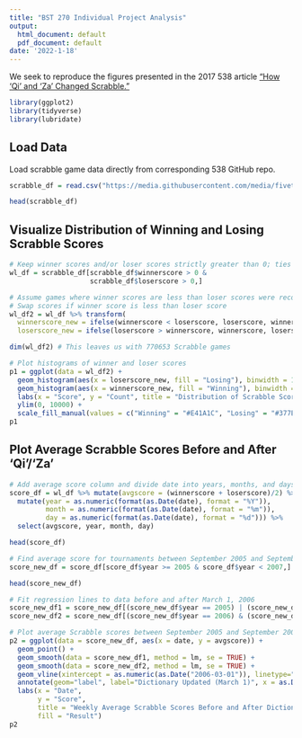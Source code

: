 ```yaml
---
title: "BST 270 Individual Project Analysis"
output:
  html_document: default
  pdf_document: default
date: '2022-1-18'
---
```


We seek to reproduce the figures presented in the 2017 538 article ["How 'Qi' and 'Za' Changed Scrabble."](https://fivethirtyeight.com/features/how-qi-and-za-changed-scrabble/)

```r
library(ggplot2)
library(tidyverse)
library(lubridate)
```

## Load Data

Load scrabble game data directly from corresponding 538 GitHub repo.

```r
scrabble_df = read.csv("https://media.githubusercontent.com/media/fivethirtyeight/data/master/scrabble-games/scrabble_games.csv")
```

```r
head(scrabble_df)
```

## Visualize Distribution of Winning and Losing Scrabble Scores

```r
# Keep winner scores and/or loser scores strictly greater than 0; ties are included
wl_df = scrabble_df[scrabble_df$winnerscore > 0 & 
                    scrabble_df$loserscore > 0,]

# Assume games where winner scores are less than loser scores were recorded incorrectly
# Swap scores if winner score is less than loser score
wl_df2 = wl_df %>% transform(
  winnerscore_new = ifelse(winnerscore < loserscore, loserscore, winnerscore),
  loserscore_new = ifelse(loserscore > winnerscore, winnerscore, loserscore))

dim(wl_df2) # This leaves us with 770653 Scrabble games
```

```r
# Plot histograms of winner and loser scores
p1 = ggplot(data = wl_df2) +
  geom_histogram(aes(x = loserscore_new, fill = "Losing"), binwidth = 1) +
  geom_histogram(aes(x = winnerscore_new, fill = "Winning"), binwidth = 1) +
  labs(x = "Score", y = "Count", title = "Distribution of Scrabble Scores", fill = "Result") +
  ylim(0, 10000) +
  scale_fill_manual(values = c("Winning" = "#E41A1C", "Losing" = "#377EB8"))
p1
```

## Plot Average Scrabble Scores Before and After 'Qi'/'Za'

```r
# Add average score column and divide date into years, months, and days
score_df = wl_df %>% mutate(avgscore = (winnerscore + loserscore)/2) %>%
  mutate(year = as.numeric(format(as.Date(date), format = "%Y")),
         month = as.numeric(format(as.Date(date), format = "%m")),
         day = as.numeric(format(as.Date(date), format = "%d"))) %>%
  select(avgscore, year, month, day)

head(score_df)
```

```r
# Find average score for tournaments between September 2005 and September 2006
score_new_df = score_df[score_df$year >= 2005 & score_df$year < 2007,] %>% group_by(year, month, day) %>% summarize_all(mean) %>% subset((year == 2005 & month >= 9) | (year == 2006 & month <= 8)) %>% mutate(date = make_date(year, month, day))

head(score_new_df)
```

```r
# Fit regression lines to data before and after March 1, 2006
score_new_df1 = score_new_df[(score_new_df$year == 2005) | (score_new_df$year == 2006 & score_new_df$month < 3),]
score_new_df2 = score_new_df[(score_new_df$year == 2006) & (score_new_df$month >= 3),]

# Plot average Scrabble scores between September 2005 and September 2006
p2 = ggplot(data = score_new_df, aes(x = date, y = avgscore)) + 
  geom_point() +
  geom_smooth(data = score_new_df1, method = lm, se = TRUE) +
  geom_smooth(data = score_new_df2, method = lm, se = TRUE) +
  geom_vline(xintercept = as.numeric(as.Date("2006-03-01")), linetype="dashed") +
  annotate(geom="label", label="Dictionary Updated (March 1)", x = as.Date("2006-03-01"), y = 425) +
  labs(x = "Date", 
       y = "Score", 
       title = "Weekly Average Scrabble Scores Before and After Dictionary Update", 
       fill = "Result")
p2
```
